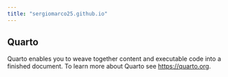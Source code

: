 ```yaml
---
title: "sergiomarco25.github.io"
---
```


## Quarto

Quarto enables you to weave together content and executable code into a finished document. To learn more about Quarto see <https://quarto.org>.

